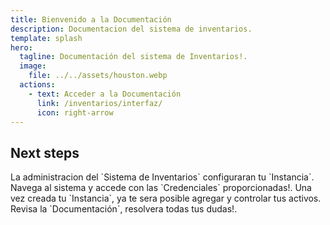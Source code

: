 ```yaml
---
title: Bienvenido a la Documentación
description: Documentacion del sistema de inventarios.
template: splash
hero:
  tagline: Documentación del sistema de Inventarios!.
  image:
    file: ../../assets/houston.webp
  actions:
    - text: Acceder a la Documentación
      link: /inventarios/interfaz/
      icon: right-arrow
---
```



## Next steps

<CardGrid stagger>
	<Card title="Pide a la administración" icon="setting">
		La administracion del `Sistema de Inventarios` configuraran tu `Instancia`.
	</Card>
	<Card title="Navega al Sistema" icon="seti:firefox">
		Navega al sistema y accede con las `Credenciales` proporcionadas!.
	</Card>
	<Card title="Agrega y controla tus activos" icon="add-document">
		Una vez creada tu `Instancia`, ya te sera posible agregar y controlar tus activos.
	</Card>	
	<Card title="Tienes dudas!" icon="open-book">
		Revisa la `Documentación`, resolvera todas tus dudas!.
	</Card>
</CardGrid>
